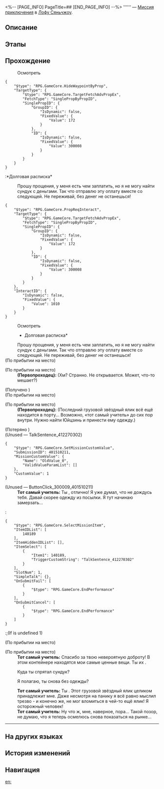 <%-- [PAGE_INFO]
PageTitle=##
[END_PAGE_INFO] --%>
{{Дополнить|Диалоги.}}
{{Миссия Инфобокс
|id              = 4015102
|Название        = 
|Изображение     = Миссия .png
|Тип             = Миссия приключения
|Событие         = 
|Глава           = 
|Условия         = Завершите миссию {{cx}}<!--Hidden Mission ID 4015103--> и дождитесь ежедневного [[Обновление сервера|обновления сервера]]
|Персонажи       = Первопроходец; Спешащий мужчина; Тот самый учитель
|СтартЛокация    = [[Лофу Сяньчжоу]] — [[Облачная переправа]]
|Мир             = Лофу Сяньчжоу
|Предыдущая      = 
|Следующая       = 
|Награды         = 
}}
'''''' — [[Миссия приключения]] в [[Лофу Сяньчжоу]].

==Описание==
{{Описание|<!--официальное описание из Перекрёстка судеб-->}}

==Этапы==


==Прохождение==
{{Дополнить}}

:{{Диалог|Изучение}} Осмотреть
<pre>{
	"$type": "RPG.GameCore.HideWaypointByProp",
	"TargetType": {
		"$type": "RPG.GameCore.TargetFetchAdvPropEx",
		"FetchType": "SinglePropByPropID",
		"SinglePropID": {
			"GroupID": {
				"IsDynamic": false,
				"FixedValue": {
					"Value": 172
				}
			},
			"ID": {
				"IsDynamic": false,
				"FixedValue": {
					"Value": 300008
				}
			}
		}
	}
}</pre>
:*Долговая расписка*
:Прошу прощения, у меня есть чем заплатить, но я не могу найти сундук с деньгами. Так что отправлю эту оплату вместе со следующей. Не переживай, без денег не останешься!
<pre>{
	"$type": "RPG.GameCore.PropReqInteract",
	"TargetType": {
		"$type": "RPG.GameCore.TargetFetchAdvPropEx",
		"FetchType": "SinglePropByPropID",
		"SinglePropID": {
			"GroupID": {
				"IsDynamic": false,
				"FixedValue": {
					"Value": 172
				}
			},
			"ID": {
				"IsDynamic": false,
				"FixedValue": {
					"Value": 300008
				}
			}
		}
	},
	"InteractID": {
		"IsDynamic": false,
		"FixedValue": {
			"Value": 1010
		}
	}
}</pre>


:{{Диалог|Изучение}} Осмотреть
:*Долговая расписка*
:Прошу прощения, у меня есть чем заплатить, но я не могу найти сундук с деньгами. Так что отправлю эту оплату вместе со следующей. Не переживай, без денег не останешься!
;(По прибытии на место)

;(По прибытии на место)
:'''(Первопроходец):''' (Хм? Странно. Не открывается. Может, что-то мешает?)

;(Получено {{Предмет|Одежда того самого учителя|20|x=1}})
;(По прибытии на место)

;(По прибытии на место)
:'''(Первопроходец):''' (Последний грузовой звёздный ялик всё ещё находится в порту... Возможно, «тот самый учитель» до сих пор внутри. Нужно найти Юйцзинь и принести ему одежду.)
:<!--5-second delay-->

;(Потеряно {{Предмет|Одежда того самого учителя|20|x=1}})
;(Unused &mdash; TalkSentence_412270302)
<pre>{
	"$type": "RPG.GameCore.SetMissionCustomValue",
	"SubmissionID": 401510211,
	"MissionCustomValue": {
		"Name": "OldValue_0",
		"ValidValueParamList": []
	},
	"CustomValue": 1
}</pre>

;(Unused &mdash; ButtonClick_300009_401510211)
:'''Тот самый учитель:''' Ты {{MC|ж=вернулась|м=вернулся}}, отлично! Я уже думал, что не дождусь тебя. Давай скорее одежду из посылки. Я тут начинаю замерзать...
:<pre>{
	"$type": "RPG.GameCore.SelectMissionItem",
	"ItemIDList": [
		140189
	],
	"ItemHiddenIDList": [],
	"ItemSelect": [
		{
			"Item1": 140189,
			"TriggerCustomString": "TalkSentence_412270302"
		}
	],
	"SlotNum": 1,
	"SimpleTalk": {},
	"OnSubmitFail": [
		{
			"$type": "RPG.GameCore.EndPerformance"
		}
	],
	"OnSubmitCancel": [
		{
			"$type": "RPG.GameCore.EndPerformance"
		}
	]
}</pre>
:;(If {{F|MissionCV-4015102-undefined}} is undefined 1)
;(По прибытии на место)

;(По прибытии на место)
:<!--0.5-second delay-->
:'''Тот самый учитель:''' Спасибо за твою невероятную доброту! В этом контейнере находятся мои самые ценные вещи. Ты их {{MC|ж=заслужила|м=заслужил}}.
:{{Диалог|Стрелка}} Куда ты спрятал сундук?
:{{Диалог|Стрелка}} Я полагаю, ты снова без одежды?
:'''Тот самый учитель:''' Ты {{MC|ж=ошиблась|м=ошибся}}. Этот грузовой звёздный ялик целиком принадлежит мне. Даже несмотря на панику я всё равно мыслил трезво - и конечно же, не мог вломиться в чей-то ещё ялик! Я осторожный человек!
:'''Тот самый учитель:''' Ну что ж, мне, наверное, пора... Такой позор, не думаю, что я теперь осмелюсь снова показаться на рынке...
----
{{Диалог Конец}}

==На других языках==
{{На других языках
|en   = 
|zhs  = 
|zht  = 
|ja   = 
|ko   = 
|es   = 
|fr   = 
|ru   = 
|th   = 
|vi   = 
|de   = 
|id   = 
|pt   = 
}}

==История изменений==
{{История изменений|3.5}}

==Навигация==
{{Миссия приключения Навбокс|Глава }}

[[en:]]
